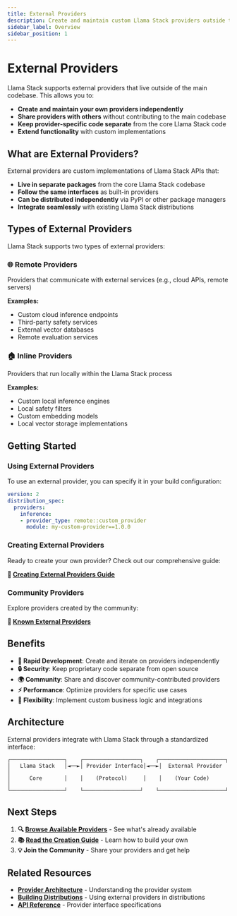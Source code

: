 ```yaml
---
title: External Providers
description: Create and maintain custom Llama Stack providers outside the main codebase
sidebar_label: Overview
sidebar_position: 1
---
```


# External Providers

Llama Stack supports external providers that live outside of the main codebase. This allows you to:

- **Create and maintain your own providers independently**
- **Share providers with others** without contributing to the main codebase
- **Keep provider-specific code separate** from the core Llama Stack code
- **Extend functionality** with custom implementations

## What are External Providers?

External providers are custom implementations of Llama Stack APIs that:

- **Live in separate packages** from the core Llama Stack codebase
- **Follow the same interfaces** as built-in providers
- **Can be distributed independently** via PyPI or other package managers
- **Integrate seamlessly** with existing Llama Stack distributions

## Types of External Providers

Llama Stack supports two types of external providers:

### 🌐 **Remote Providers**
Providers that communicate with external services (e.g., cloud APIs, remote servers)

**Examples:**
- Custom cloud inference endpoints
- Third-party safety services
- External vector databases
- Remote evaluation services

### 🏠 **Inline Providers**
Providers that run locally within the Llama Stack process

**Examples:**
- Custom local inference engines
- Local safety filters
- Custom embedding models
- Local vector storage implementations

## Getting Started

### Using External Providers

To use an external provider, you can specify it in your build configuration:

```yaml
version: 2
distribution_spec:
  providers:
    inference:
    - provider_type: remote::custom_provider
      module: my-custom-provider==1.0.0
```

### Creating External Providers

Ready to create your own provider? Check out our comprehensive guide:

**📖 [Creating External Providers Guide](./external-providers-guide)**

### Community Providers

Explore providers created by the community:

**🔌 [Known External Providers](./external-providers-list)**

## Benefits

- **🚀 Rapid Development**: Create and iterate on providers independently
- **🔒 Security**: Keep proprietary code separate from open source
- **🌍 Community**: Share and discover community-contributed providers
- **⚡ Performance**: Optimize providers for specific use cases
- **🔧 Flexibility**: Implement custom business logic and integrations

## Architecture

External providers integrate with Llama Stack through a standardized interface:

```
┌─────────────────┐    ┌──────────────────┐    ┌─────────────────────┐
│   Llama Stack   │◄──►│ Provider Interface│◄──►│  External Provider  │
│      Core       │    │    (Protocol)     │    │    (Your Code)      │
└─────────────────┘    └──────────────────┘    └─────────────────────┘
```

## Next Steps

1. **🔍 [Browse Available Providers](./external-providers-list)** - See what's already available
2. **📚 [Read the Creation Guide](./external-providers-guide)** - Learn how to build your own
3. **💡 Join the Community** - Share your providers and get help

## Related Resources

- **[Provider Architecture](/docs/concepts/api-providers)** - Understanding the provider system
- **[Building Distributions](/docs/distributions/building-distro)** - Using external providers in distributions
- **[API Reference](/docs/api/)** - Provider interface specifications